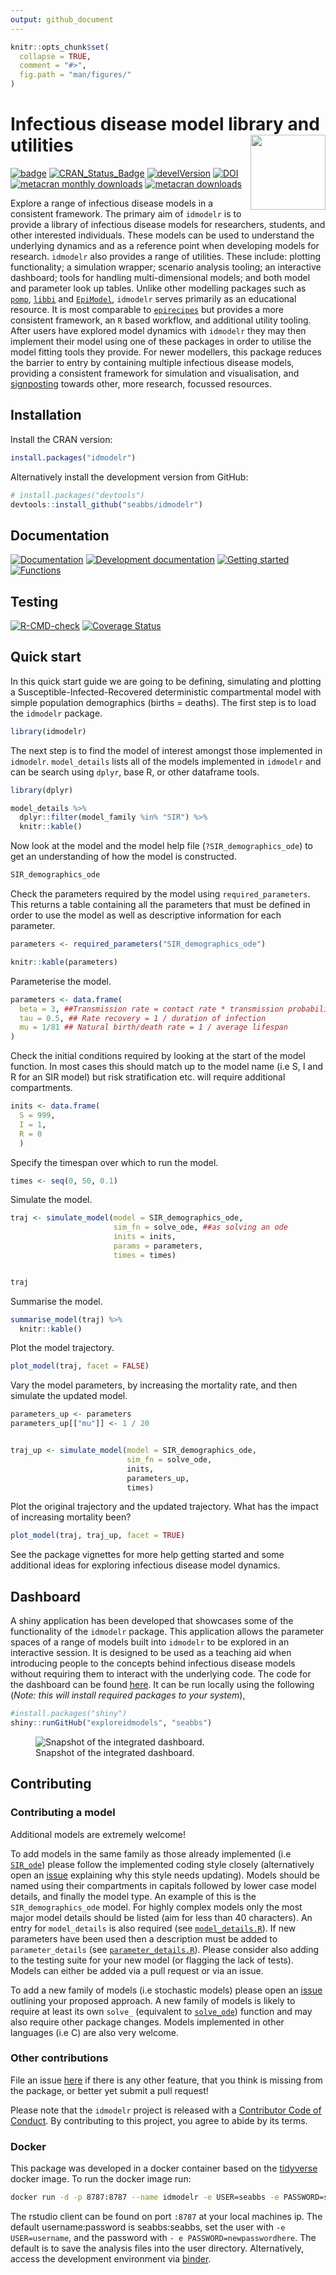 ```yaml
---
output: github_document
---
```


<!-- README.md is generated from README.Rmd. Please edit that file -->

```r
knitr::opts_chunk$set(
  collapse = TRUE,
  comment = "#>",
  fig.path = "man/figures/"
)
```

#  Infectious disease model library and utilities  <img src="man/figures/logo.png" align="right" alt="" width="120" />

[![badge](https://img.shields.io/badge/Launch-idmodelr-lightblue.svg)](https://mybinder.org/v2/gh/seabbs/idmodelr/master?urlpath=rstudio)
[![CRAN_Status_Badge](http://www.r-pkg.org/badges/version/idmodelr)](https://cran.r-project.org/package=idmodelr)
[![develVersion](https://img.shields.io/badge/devel%20version-0.3.2-blue.svg?style=flat)](https://github.com/seabbs/idmodelr)
[![DOI](https://zenodo.org/badge/DOI/10.5281/zenodo.2641048.svg)](https://doi.org/10.5281/zenodo.2641048)
[![metacran monthly downloads](http://cranlogs.r-pkg.org/badges/idmodelr)](https://cran.r-project.org/package=idmodelr)
[![metacran downloads](http://cranlogs.r-pkg.org/badges/grand-total/idmodelr?color=ff69b4)](https://cran.r-project.org/package=idmodelr)

Explore a range of infectious disease models in a consistent framework. The primary aim of `idmodelr` is to provide a library of infectious disease models for researchers, students, and other interested individuals. These models can be used to understand the underlying dynamics and as a reference point when developing models for research. `idmodelr` also provides a range of utilities. These include: plotting functionality; a simulation wrapper; scenario analysis tooling; an interactive dashboard; tools for handling multi-dimensional models; and both model and parameter look up tables. Unlike other modelling packages such as [`pomp`](https://kingaa.github.io/pomp/), [`libbi`](http://libbi.org) and [`EpiModel`](http://www.epimodel.org), `idmodelr` serves primarily as an educational resource. It is most comparable to [`epirecipes`](http://epirecip.es/epicookbook/chapters/simple) but provides a more consistent framework, an `R` based workflow, and additional utility tooling. After users have explored model dynamics with `idmodelr` they may then implement their model using one of these packages in order to utilise the model fitting tools they provide.  For newer modellers, this package reduces the barrier to entry by containing multiple infectious disease models, providing a consistent framework for simulation and visualisation, and [signposting](https://www.samabbott.co.uk/idmodelr/articles/resources.html) towards other, more research, focussed resources. 

## Installation

Install the CRAN version:

```r
install.packages("idmodelr")
```

Alternatively install the development version from GitHub:

```r
# install.packages("devtools")
devtools::install_github("seabbs/idmodelr")
```

## Documentation

[![Documentation](https://img.shields.io/badge/Documentation-release-lightgrey.svg?style=flat)](https://samabbott.co.uk/idmodelr/)
[![Development documentation](https://img.shields.io/badge/Documentation-development-lightblue.svg?style=flat)](https://samabbott.co.uk/idmodelr/dev/)
[![Getting started](https://img.shields.io/badge/Documentation-getting started-yellow.svg?style=flat)](https://samabbott.co.uk/idmodelr/)
[![Functions](https://img.shields.io/badge/Documentation-functions-orange.svg?style=flat)](https://samabbott.co.uk/idmodelr/reference/index.html)


## Testing

[![R-CMD-check](https://github.com/seabbs/idmodelr/actions/workflows/R-CMD-check.yaml/badge.svg)](https://github.com/seabbs/idmodelr/actions/workflows/R-CMD-check.yaml)
[![Coverage Status](https://img.shields.io/codecov/c/github/seabbs/idmodelr/master.svg)](https://codecov.io/github/seabbs/idmodelr?branch=master)


## Quick start

In this quick start guide we are going to be defining, simulating and plotting a Susceptible-Infected-Recovered deterministic compartmental model with simple population demographics (births = deaths). The first step is to load the `idmodelr` package.

```r
library(idmodelr)
```

The next step is to find the model of interest amongst those implemented in `idmodelr`. `model_details` lists all of the models implemented in `idmodelr` and can be search using `dplyr`, base R, or other dataframe tools. 

```r
library(dplyr)

model_details %>% 
  dplyr::filter(model_family %in% "SIR") %>% 
  knitr::kable()
```

Now look at the model and the model help file (`?SIR_demographics_ode`) to get an understanding of how the model is constructed.

```r
SIR_demographics_ode
```

Check the parameters required by the model using `required_parameters`. This returns a table containing all the parameters that must be defined in order to use the model as well as descriptive information for each parameter. 

```r
parameters <- required_parameters("SIR_demographics_ode")

knitr::kable(parameters)
```

Parameterise the model.

```r
parameters <- data.frame(
  beta = 3, ##Transmission rate = contact rate * transmission probability
  tau = 0.5, ## Rate recovery = 1 / duration of infection
  mu = 1/81 ## Natural birth/death rate = 1 / average lifespan
)
```

Check the initial conditions required by looking at the start of the model function. In most cases this should match up to the model name (i.e S, I and R for an SIR model) but risk stratification etc. will require additional compartments.

```r
inits <- data.frame(
  S = 999,
  I = 1,
  R = 0
  )
```

Specify the timespan over which to run the model.

```r
times <- seq(0, 50, 0.1)
```

Simulate the model.


```r
traj <- simulate_model(model = SIR_demographics_ode,
                       sim_fn = solve_ode, ##as solving an ode
                       inits = inits,
                       params = parameters,
                       times = times)


traj
```

Summarise the model. 

```r
summarise_model(traj) %>% 
  knitr::kable()
```

Plot the model trajectory.

```r
plot_model(traj, facet = FALSE)
```


Vary the model parameters, by increasing the mortality rate, and then simulate the updated model.

```r
parameters_up <- parameters
parameters_up[["mu"]] <- 1 / 20


traj_up <- simulate_model(model = SIR_demographics_ode,
                          sim_fn = solve_ode,
                          inits, 
                          parameters_up,
                          times)
```

Plot the original trajectory and the updated trajectory. What has the impact of increasing mortality been?

```r
plot_model(traj, traj_up, facet = TRUE)
```

See the package vignettes for more help getting started and some additional ideas for exploring infectious disease model dynamics.

## Dashboard 

A shiny application has been developed that showcases some of the functionality of the `idmodelr` package. This application allows the parameter spaces of a range of models built into `idmodelr` to be explored in an interactive session. It is designed to be used as a teaching aid when introducing people to the concepts behind infectious disease models without requiring them to interact with the underlying code. The code for the dashboard can be found [here](https://github.com/seabbs/exploreidmodels). It can be run locally using the following (*Note: this will install required packages to your system*), 

```r
#install.packages("shiny")
shiny::runGitHub("exploreidmodels", "seabbs")
```

![Snapshot of the integrated dashboard.](man/figures/exploreidmodels.png)


## Contributing 

### Contributing a model

Additional models are extremely welcome! 

To add models in the same family as those already implemented (i.e [`SIR_ode`](https://github.com/seabbs/idmodelr/blob/master/R/SIR.R)) please follow the implemented coding style closely (alternatively open an [issue](https://github.com/seabbs/idmodelr/issues) explaining why this style needs updating). Models should be named using their compartments in capitals followed by lower case model details, and finally the model type. An example of this is the `SIR_demographics_ode` model. For highly complex models only the most major model details should be listed (aim for less than 40 characters). An entry for `model_details` is also required (see [`model_details.R`](https://github.com/seabbs/idmodelr/blob/master/data-raw/model_details.R)). If new parameters have been used then a description must be added to `parameter_details` (see [`parameter_details.R`](https://github.com/seabbs/idmodelr/blob/master/data-raw/parameter_details.R)). Please consider also adding to the testing suite for your new model (or flagging the lack of tests). Models can either be added via a pull request or via an issue. 

To add a new family of models (i.e stochastic models) please open an [issue](https://github.com/seabbs/idmodelr/issues) outlining your proposed approach. A new family of models is likely to require at least its own `solve_` (equivalent to [`solve_ode`](https://github.com/seabbs/idmodelr/blob/master/R/solve.R)) function and may also require other package changes. Models implemented in other languages (i.e C) are also very welcome.

### Other contributions

File an issue [here](https://github.com/seabbs/idmodelr/issues) if there is any other feature, that you think is missing from the package, or better yet submit a pull request!

Please note that the `idmodelr` project is released with a [Contributor Code of Conduct](https://github.com/seabbs/idmodelr/blob/master/.github/CODE_OF_CONDUCT.md). By contributing to this project, you agree to abide by its terms.

### Docker

This package was developed in a docker container based on the [tidyverse](https://hub.docker.com/r/rocker/tidyverse/) docker image. To run the docker image run:

```bash
docker run -d -p 8787:8787 --name idmodelr -e USER=seabbs -e PASSWORD=seabbs seabbs/idmodelr
```

The rstudio client can be found on port `:8787` at your local machines ip. The default username:password is seabbs:seabbs, set the user with `-e USER=username`, and the password with ` - e PASSWORD=newpasswordhere`. The default is to save the analysis files into the user directory. Alternatively, access the development environment via [binder](https://mybinder.org/v2/gh/seabbs/idmodelr/master?urlpath=rstudio).

